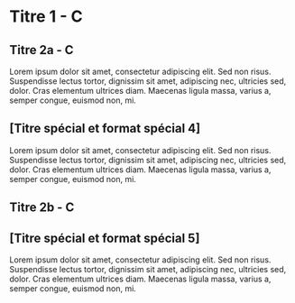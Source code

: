 # Titre 1 - C {.unnumbered}

## Titre 2a - C {.unnumbered .page-break-after}

Lorem ipsum dolor sit amet, consectetur adipiscing elit.
Sed non risus.
Suspendisse lectus tortor, dignissim sit amet, adipiscing nec, ultricies sed, dolor.
Cras elementum ultrices diam.
Maecenas ligula massa, varius a, semper congue, euismod non, mi.

## [Titre spécial et format spécial 4] {.special .page-break-after}

Lorem ipsum dolor sit amet, consectetur adipiscing elit.
Sed non risus.
Suspendisse lectus tortor, dignissim sit amet, adipiscing nec, ultricies sed, dolor.
Cras elementum ultrices diam.
Maecenas ligula massa, varius a, semper congue, euismod non, mi.

## Titre 2b - C {.unnumbered .page-break-after}

## [Titre spécial et format spécial 5] {.special .page-break-after}

Lorem ipsum dolor sit amet, consectetur adipiscing elit.
Sed non risus.
Suspendisse lectus tortor, dignissim sit amet, adipiscing nec, ultricies sed, dolor.
Cras elementum ultrices diam.
Maecenas ligula massa, varius a, semper congue, euismod non, mi.
